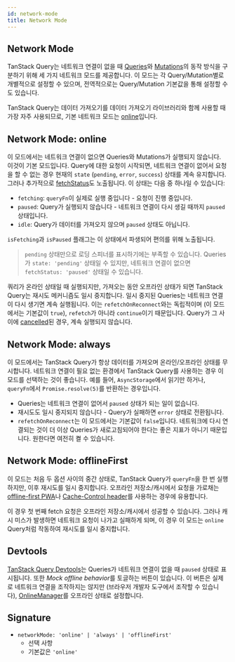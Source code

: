 ```yaml
---
id: network-mode
title: Network Mode
---
```


## Network Mode

TanStack Query는 네트워크 연결이 없을 때 [Queries](/docs/api-references/queries)와 [Mutations](/docs/api-references/mutations)의 동작 방식을 구분하기 위해 세 가지 네트워크 모드를 제공합니다. 이 모드는 각 Query/Mutation별로 개별적으로 설정할 수 있으며, 전역적으로는 Query/Mutation 기본값을 통해 설정할 수도 있습니다.

TanStack Query는 데이터 가져오기를 데이터 가져오기 라이브러리와 함께 사용할 때 가장 자주 사용되므로, 기본 네트워크 모드는 [online](#network-mode-online)입니다.

## Network Mode: online

이 모드에서는 네트워크 연결이 없으면 Queries와 Mutations가 실행되지 않습니다. 이것이 기본 모드입니다. Query에 대한 요청이 시작되면, 네트워크 연결이 없어서 요청을 할 수 없는 경우 현재의 `state` (`pending`, `error`, `success`) 상태를 계속 유지합니다. 그러나 추가적으로 [fetchStatus](/docs/api-references/queries#fetchstatus)도 노출됩니다. 이 상태는 다음 중 하나일 수 있습니다:

- `fetching`: `queryFn`이 실제로 실행 중입니다 - 요청이 진행 중입니다.
- `paused`: Query가 실행되지 않습니다 - 네트워크 연결이 다시 생길 때까지 `paused` 상태입니다.
- `idle`: Query가 데이터를 가져오지 않으며 `paused` 상태도 아닙니다.

`isFetching`과 `isPaused` 플래그는 이 상태에서 파생되어 편의를 위해 노출됩니다.

> `pending` 상태만으로 로딩 스피너를 표시하기에는 부족할 수 있습니다. Queries가 `state: 'pending'` 상태일 수 있지만, 네트워크 연결이 없으면 `fetchStatus: 'paused'` 상태일 수 있습니다.

쿼리가 온라인 상태일 때 실행되지만, 가져오는 동안 오프라인 상태가 되면 TanStack Query는 재시도 메커니즘도 일시 중지합니다. 일시 중지된 Queries는 네트워크 연결이 다시 생기면 계속 실행됩니다. 이는 `refetchOnReconnect`와는 독립적이며 (이 모드에서는 기본값이 `true`), `refetch`가 아니라 `continue`이기 때문입니다. Query가 그 사이에 [cancelled](/docs/api-references/query-cancellation)된 경우, 계속 실행되지 않습니다.

## Network Mode: always

이 모드에서는 TanStack Query가 항상 데이터를 가져오며 온라인/오프라인 상태를 무시합니다. 네트워크 연결이 필요 없는 환경에서 TanStack Query를 사용하는 경우 이 모드를 선택하는 것이 좋습니다. 예를 들어, `AsyncStorage`에서 읽기만 하거나, `queryFn`에서 `Promise.resolve(5)`를 반환하는 경우입니다.

- Queries는 네트워크 연결이 없어서 `paused` 상태가 되는 일이 없습니다.
- 재시도도 일시 중지되지 않습니다 - Query가 실패하면 `error` 상태로 전환됩니다.
- `refetchOnReconnect`는 이 모드에서는 기본값이 `false`입니다. 네트워크에 다시 연결되는 것이 더 이상 Queries가 새로고침되어야 한다는 좋은 지표가 아니기 때문입니다. 원한다면 여전히 켤 수 있습니다.

## Network Mode: offlineFirst

이 모드는 처음 두 옵션 사이의 중간 상태로, TanStack Query가 `queryFn`을 한 번 실행하지만, 이후 재시도를 일시 중지합니다. 오프라인 저장소/캐시에서 요청을 가로채는 [offline-first PWA](https://developer.mozilla.org/en-US/docs/Web/Progressive_web_apps/Offline_Service_workers)나 [Cache-Control header](https://developer.mozilla.org/en-US/docs/Web/HTTP/Caching#the_cache-control_header)를 사용하는 경우에 유용합니다.

이 경우 첫 번째 fetch 요청은 오프라인 저장소/캐시에서 성공할 수 있습니다. 그러나 캐시 미스가 발생하면 네트워크 요청이 나가고 실패하게 되며, 이 경우 이 모드는 `online` Query처럼 작동하여 재시도를 일시 중지합니다.

## Devtools

[TanStack Query Devtools](/docs/getting-started/devtools)는 Queries가 네트워크 연결이 없을 때 `paused` 상태로 표시됩니다. 또한 *Mock offline behavior*를 토글하는 버튼이 있습니다. 이 버튼은 실제로 네트워크 연결을 조작하지는 않지만 (브라우저 개발자 도구에서 조작할 수 있습니다), [OnlineManager](/docs/api-references/onlineManager)를 오프라인 상태로 설정합니다.

## Signature

- `networkMode: 'online' | 'always' | 'offlineFirst'`
  - 선택 사항
  - 기본값은 `'online'`
